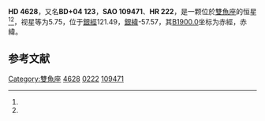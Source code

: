 {{Starbox begin
| name = HD 4628
}}
{{Starbox observe
| epoch = [[J2000.0|J2000.0]]
| constell = [[雙魚座|雙魚座]]<ref name=SIMBAD>{{cite web
 | url=http://simbad.u-strasbg.fr/simbad/sim-id?Ident=HR+222
 | title=Pulsating variable Star
 | publisher=Centre de Données astronomiques de Strasbourg
 | work=SIMBAD
 | accessdate=2012-07-13
 | archive-date=2016-03-17
 | archive-url=https://web.archive.org/web/20160317073813/http://simbad.u-strasbg.fr/simbad/sim-id?Ident=HR+222
 | dead-url=no
 }}</ref><ref name=DATA>{{cite web
 | url=http://vizier.u-strasbg.fr/viz-bin/VizieR-5?-out.add=.&-source=5050&-corr=PK=HR&-out.max=9999&HR=222
 | title=VizieR Detailed Page
 | accessdate=2012-07-13
 | archive-date=2016-03-04
 | archive-url=https://web.archive.org/web/20160304142525/http://vizier.u-strasbg.fr/viz-bin/VizieR-5?-out.add=.&-source=5050&-corr=PK=HR&-out.max=9999&HR=222
 | dead-url=no
 }}</ref>
| 星官 = 
| ra = {{RA|0|48|23}}<ref name=SIMBAD /><ref name=DATA />
| dec = {{DEC|+5|16|50}}<ref name=SIMBAD /><ref name=DATA />
| appmag_v = 5.75<ref name=SIMBAD /><ref name=DATA />
}}
{{Starbox character
| class = K2V<ref name=SIMBAD /><ref name=DATA />
| b-v = 0.88<ref name=SIMBAD /><ref name=DATA />
| u-b = 0.59<ref name=SIMBAD /><ref name=DATA />
| r-i = 0.47<ref name=SIMBAD /><ref name=DATA />
| variable = 
}}
{{Starbox astrometry
| radial_v = 0.59
| prop_mo_ra = -13
| parallax = 0.145
| p_error = 
}}
{{Starbox catalog
| names =[[BD星表|BD]]+04 123，[[SAO星表|SAO]] 109471，[[HD星表|HD]] 4628，[[HR星表|HR]] 222，96 [[古德命名法|G.]] Psc}}
{{Starbox reference |Simbad=HR+222}}
{{Starbox end}}

'''HD 4628'''，又名'''BD+04 123'''，'''SAO 109471'''、'''HR 222'''，是一颗位於[[雙魚座|雙魚座]]的恒星<ref name=SIMBAD /><ref name=DATA />，视星等为5.75，位于[[銀道座標系|銀經]]121.49，[[銀道座標系|銀緯]]-57.57，其[[B1900.0|B1900.0]]坐标为赤經{{RA|0|43|8.2}}，赤緯{{DEC|+4|-57.57|0}}。

== 参考文献 ==
{{reflist}}

{{star-stub}}

[[Category:雙魚座|Category:雙魚座]]
[[Category:HD和HDE天體|4628]]
[[Category:HR天體|0222]]
[[Category:SAO天體|109471]]